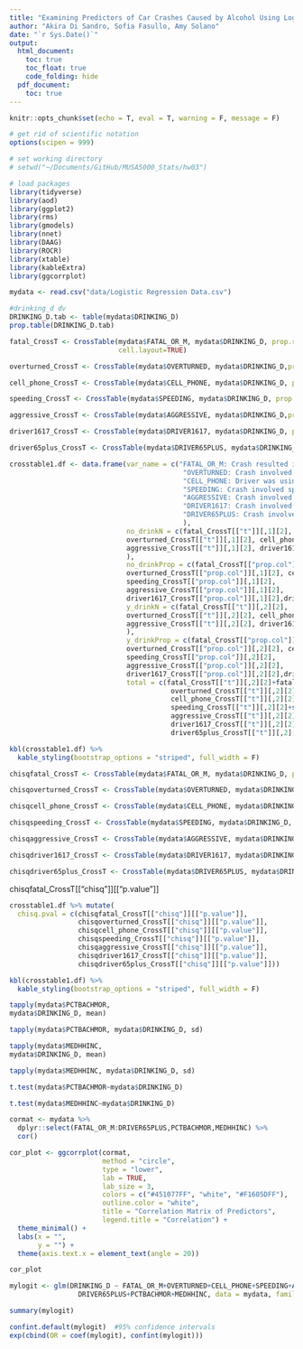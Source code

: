 ```yaml
---
title: "Examining Predictors of Car Crashes Caused by Alcohol Using Logistic Regression"
author: "Akira Di Sandro, Sofia Fasullo, Amy Solano"
date: "`r Sys.Date()`"
output:
  html_document:
    toc: true
    toc_float: true
    code_folding: hide
  pdf_document:
    toc: true
---
```


```r
knitr::opts_chunk$set(echo = T, eval = T, warning = F, message = F)

# get rid of scientific notation
options(scipen = 999)

# set working directory
# setwd("~/Documents/GitHub/MUSA5000_Stats/hw03")

# load packages
library(tidyverse)
library(aod)
library(ggplot2)
library(rms)
library(gmodels)
library(nnet)
library(DAAG)
library(ROCR)
library(xtable)
library(kableExtra)
library(ggcorrplot)

```


```r
mydata <- read.csv("data/Logistic Regression Data.csv")
```

```r
#drinking_d dv
DRINKING_D.tab <- table(mydata$DRINKING_D)
prop.table(DRINKING_D.tab)
```


```r
fatal_CrossT <- CrossTable(mydata$FATAL_OR_M, mydata$DRINKING_D, prop.r=FALSE,prop.chisq=FALSE, chisq=FALSE,prop.t=FALSE,
                           cell.layout=TRUE)

overturned_CrossT <- CrossTable(mydata$OVERTURNED, mydata$DRINKING_D,prop.r=FALSE,prop.chisq=FALSE, chisq=FALSE,prop.t=FALSE)

cell_phone_CrossT <- CrossTable(mydata$CELL_PHONE, mydata$DRINKING_D, prop.r=FALSE,prop.chisq=FALSE, chisq=FALSE,prop.t=FALSE)

speeding_CrossT <- CrossTable(mydata$SPEEDING, mydata$DRINKING_D, prop.r=FALSE,prop.chisq=FALSE, chisq=FALSE,prop.t=FALSE)

aggressive_CrossT <- CrossTable(mydata$AGGRESSIVE, mydata$DRINKING_D,prop.r=FALSE,prop.chisq=FALSE, chisq=FALSE,prop.t=FALSE)

driver1617_CrossT <- CrossTable(mydata$DRIVER1617, mydata$DRINKING_D, prop.r=FALSE,prop.chisq=FALSE, chisq=FALSE,prop.t=FALSE)

driver65plus_CrossT <- CrossTable(mydata$DRIVER65PLUS, mydata$DRINKING_D, prop.r=FALSE,prop.chisq=FALSE, chisq=FALSE,prop.t=FALSE)

```


```r
crosstable1.df <- data.frame(var_name = c("FATAL_OR_M: Crash resulted in fatality or major injury",
                                           "OVERTURNED: Crash involved an overturned vehicle",
                                           "CELL_PHONE: Driver was using cell phone",
                                           "SPEEDING: Crash involved speeding car",
                                           "AGGRESSIVE: Crash involved aggressive driving",
                                           "DRIVER1617: Crash involved at least one driver who was 16 or 17 years old",
                                           "DRIVER65PLUS: Crash involved at least one driver who was at least 65 years old"
                                           ),
                             no_drinkN = c(fatal_CrossT[["t"]][,1][2],
                             overturned_CrossT[["t"]][,1][2], cell_phone_CrossT[["t"]][,1][2],speeding_CrossT[["t"]][,1][2], 
                             aggressive_CrossT[["t"]][,1][2], driver1617_CrossT[["t"]][,1][2],driver65plus_CrossT[["t"]][,1][2]
                             ),
                             no_drinkProp = c(fatal_CrossT[["prop.col"]][,1][2],
                             overturned_CrossT[["prop.col"]][,1][2], cell_phone_CrossT[["prop.col"]][,1][2],
                             speeding_CrossT[["prop.col"]][,1][2], 
                             aggressive_CrossT[["prop.col"]][,1][2],
                             driver1617_CrossT[["prop.col"]][,1][2],driver65plus_CrossT[["prop.col"]][,1][2]),
                             y_drinkN = c(fatal_CrossT[["t"]][,2][2],
                             overturned_CrossT[["t"]][,2][2], cell_phone_CrossT[["t"]][,2][2],speeding_CrossT[["t"]][,2][2], 
                             aggressive_CrossT[["t"]][,2][2], driver1617_CrossT[["t"]][,2][2],driver65plus_CrossT[["t"]][,2][2]
                             ),
                             y_drinkProp = c(fatal_CrossT[["prop.col"]][,2][2],
                             overturned_CrossT[["prop.col"]][,2][2], cell_phone_CrossT[["prop.col"]][,2][2],
                             speeding_CrossT[["prop.col"]][,2][2], 
                             aggressive_CrossT[["prop.col"]][,2][2],
                             driver1617_CrossT[["prop.col"]][,2][2],driver65plus_CrossT[["prop.col"]][,2][2]),
                             total = c(fatal_CrossT[["t"]][,2][2]+fatal_CrossT[["t"]][,1][2],
                                        overturned_CrossT[["t"]][,2][2]+overturned_CrossT[["t"]][,1][2],
                                        cell_phone_CrossT[["t"]][,2][2]+cell_phone_CrossT[["t"]][,1][2],
                                        speeding_CrossT[["t"]][,2][2]+speeding_CrossT[["t"]][,1][2],
                                        aggressive_CrossT[["t"]][,2][2]+aggressive_CrossT[["t"]][,1][2],
                                        driver1617_CrossT[["t"]][,2][2]+driver1617_CrossT[["t"]][,1][2],
                                        driver65plus_CrossT[["t"]][,2][2]+driver65plus_CrossT[["t"]][,1][2]))

kbl(crosstable1.df) %>%
  kable_styling(bootstrap_options = "striped", full_width = F)
```

```r
chisqfatal_CrossT <- CrossTable(mydata$FATAL_OR_M, mydata$DRINKING_D, prop.r=FALSE,prop.chisq=FALSE, chisq=TRUE,prop.t=FALSE)

chisqoverturned_CrossT <- CrossTable(mydata$OVERTURNED, mydata$DRINKING_D,prop.r=FALSE,prop.chisq=FALSE, chisq=TRUE,prop.t=FALSE)

chisqcell_phone_CrossT <- CrossTable(mydata$CELL_PHONE, mydata$DRINKING_D, prop.r=FALSE,prop.chisq=FALSE, chisq=TRUE,prop.t=FALSE)

chisqspeeding_CrossT <- CrossTable(mydata$SPEEDING, mydata$DRINKING_D, prop.r=FALSE,prop.chisq=FALSE, chisq=TRUE,prop.t=FALSE)

chisqaggressive_CrossT <- CrossTable(mydata$AGGRESSIVE, mydata$DRINKING_D,prop.r=FALSE,prop.chisq=FALSE, chisq=TRUE,prop.t=FALSE)

chisqdriver1617_CrossT <- CrossTable(mydata$DRIVER1617, mydata$DRINKING_D, prop.r=FALSE,prop.chisq=FALSE, chisq=TRUE,prop.t=FALSE)

chisqdriver65plus_CrossT <- CrossTable(mydata$DRIVER65PLUS, mydata$DRINKING_D, prop.r=FALSE,prop.chisq=TRUE, chisq=TRUE,prop.t=FALSE)

```

chisqfatal_CrossT[["chisq"]][["p.value"]]

```r
crosstable1.df %>% mutate(
  chisq.pval = c(chisqfatal_CrossT[["chisq"]][["p.value"]],
                 chisqoverturned_CrossT[["chisq"]][["p.value"]],
                 chisqcell_phone_CrossT[["chisq"]][["p.value"]],
                 chisqspeeding_CrossT[["chisq"]][["p.value"]],
                 chisqaggressive_CrossT[["chisq"]][["p.value"]],
                 chisqdriver1617_CrossT[["chisq"]][["p.value"]],
                 chisqdriver65plus_CrossT[["chisq"]][["p.value"]]))

kbl(crosstable1.df) %>%
  kable_styling(bootstrap_options = "striped", full_width = F)
```


```r
tapply(mydata$PCTBACHMOR,
mydata$DRINKING_D, mean)

tapply(mydata$PCTBACHMOR, mydata$DRINKING_D, sd)

tapply(mydata$MEDHHINC,
mydata$DRINKING_D, mean)

tapply(mydata$MEDHHINC, mydata$DRINKING_D, sd)
```

```r
t.test(mydata$PCTBACHMOR~mydata$DRINKING_D)
```

```r
t.test(mydata$MEDHHINC~mydata$DRINKING_D)
```
```r
cormat <- mydata %>% 
  dplyr::select(FATAL_OR_M:DRIVER65PLUS,PCTBACHMOR,MEDHHINC) %>% 
  cor()

cor_plot <- ggcorrplot(cormat,
                       method = "circle",
                       type = "lower",
                       lab = TRUE,
                       lab_size = 3,
                       colors = c("#451077FF", "white", "#F1605DFF"),
                       outline.color = "white",
                       title = "Correlation Matrix of Predictors",
                       legend.title = "Correlation") +
  theme_minimal() +  
  labs(x = "",
       y = "") +
  theme(axis.text.x = element_text(angle = 20))

cor_plot

```


```r
mylogit <- glm(DRINKING_D ~ FATAL_OR_M+OVERTURNED+CELL_PHONE+SPEEDING+AGGRESSIVE+DRIVER1617+
                 DRIVER65PLUS+PCTBACHMOR+MEDHHINC, data = mydata, family = "binomial")

summary(mylogit)
```

```r
confint.default(mylogit)  #95% confidence intervals
exp(cbind(OR = coef(mylogit), confint(mylogit)))
```






